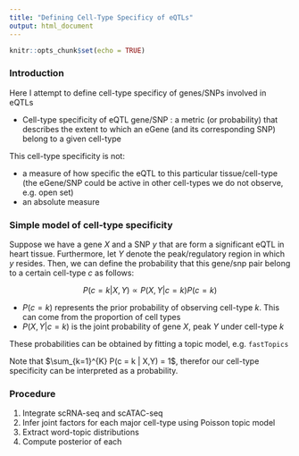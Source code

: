 ```yaml
---
title: "Defining Cell-Type Specificy of eQTLs"
output: html_document
---
```


```r
knitr::opts_chunk$set(echo = TRUE)
```

### Introduction

Here I attempt to define cell-type specificy of genes/SNPs involved in eQTLs

* Cell-type specificity of eQTL gene/SNP : a metric (or probability) that describes the extent to which an eGene (and its corresponding SNP) belong to a given cell-type 

This cell-type specificity is not:

* a measure of how specific the eQTL to this particular tissue/cell-type (the eGene/SNP could be active in other cell-types we do not observe, e.g. open set)
* an absolute measure

### Simple model of cell-type specificity

Suppose we have a gene $X$ and a SNP $y$ that are form a significant eQTL in heart tissue. Furthermore, let $Y$ denote the peak/regulatory region in which $y$ resides. Then, we can define the probability that this gene/snp pair belong to a certain cell-type $c$ as follows:

$$
P(c = k| X,Y) \propto P(X,Y | c = k) P(c = k)
$$

* $P(c = k)$ represents the prior probability of observing cell-type $k$. This can come from the proportion of cell types
* $P(X,Y | c = k)$ is the joint probability of gene $X$, peak $Y$ under cell-type $k$

These probabilities can be obtained by fitting a topic model, e.g. `fastTopics`

Note that $\sum_{k=1}^{K} P(c = k | X,Y) = 1$, therefor our cell-type specificity can be interpreted as a probability.

### Procedure 

1. Integrate scRNA-seq and scATAC-seq
2. Infer joint factors for each major cell-type using Poisson topic model 
3. Extract word-topic distributions
4. Compute posterior of each 

